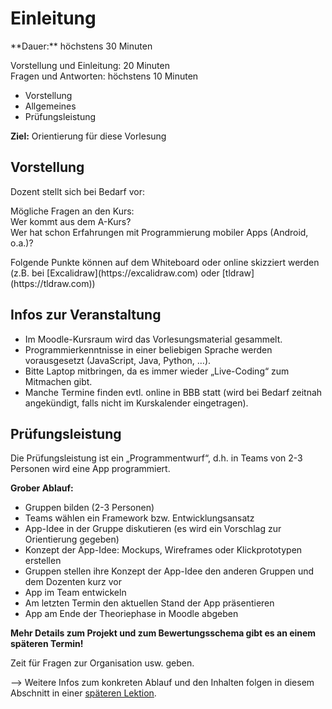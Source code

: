 
# Einleitung

<Callout>
  **Dauer:** höchstens 30 Minuten

  Vorstellung und Einleitung: 20 Minuten \
  Fragen und Antworten: höchstens 10 Minuten

  - Vorstellung
  - Allgemeines
  - Prüfungsleistung

  **Ziel:** Orientierung für diese Vorlesung
</Callout>


## Vorstellung

Dozent stellt sich bei Bedarf vor: 

<MyIntro/>

Mögliche Fragen an den Kurs: <br/>
Wer kommt aus dem A-Kurs? <br/>
Wer hat schon Erfahrungen mit Programmierung mobiler Apps (Android, o.a.)?

<Callout type="warning">
Folgende Punkte können auf dem Whiteboard oder online skizziert werden (z.B. bei [Excalidraw](https://excalidraw.com) oder [tldraw](https://tldraw.com))
</Callout>

## Infos zur Veranstaltung

- Im Moodle-Kursraum wird das Vorlesungsmaterial gesammelt.
- Programmierkenntnisse in einer beliebigen Sprache werden vorausgesetzt (JavaScript, Java, Python, …). 
- Bitte Laptop mitbringen, da es immer wieder „Live-Coding“ zum Mitmachen gibt. 
- Manche Termine finden evtl. online in BBB statt (wird bei Bedarf zeitnah angekündigt, falls nicht im Kurskalender eingetragen).

## Prüfungsleistung
Die Prüfungsleistung ist ein „Programmentwurf“, d.h. in 
Teams von 2-3 Personen wird eine App programmiert.

**Grober Ablauf:**

- Gruppen bilden (2-3 Personen)
- Teams wählen ein Framework bzw. Entwicklungsansatz
- App-Idee in der Gruppe diskutieren (es wird ein Vorschlag zur Orientierung gegeben)
- Konzept der App-Idee: Mockups, Wireframes oder Klickprototypen erstellen
- Gruppen stellen ihre Konzept der App-Idee den anderen Gruppen und dem Dozenten kurz vor
- App im Team entwickeln
- Am letzten Termin den aktuellen Stand der App präsentieren
- App am Ende der Theoriephase in Moodle abgeben

**Mehr Details zum Projekt und zum Bewertungsschema gibt es an einem späteren Termin!**

<Callout>
Zeit für Fragen zur Organisation usw. geben.
</Callout>
        
&xrarr; Weitere Infos zum konkreten Ablauf und den Inhalten folgen in diesem Abschnitt in einer [späteren Lektion](/mobile/01-intro/ablauf).